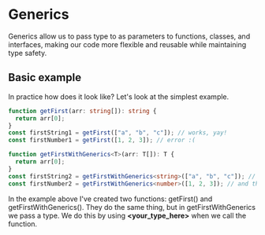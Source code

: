 # Generics

Generics allow us to pass type to as parameters to functions, classes, and interfaces, making our code more flexible and reusable while maintaining type safety.

## Basic example

In practice how does it look like? Let's look at the simplest example.

```typescript filename="BasicGenerics.ts" copy
function getFirst(arr: string[]): string {
  return arr[0];
}
const firstString1 = getFirst(["a", "b", "c"]); // works, yay!
const firstNumber1 = getFirst([1, 2, 3]); // error :(

function getFirstWithGenerics<T>(arr: T[]): T {
  return arr[0];
}
const firstString2 = getFirstWithGenerics<string>(["a", "b", "c"]); // this works
const firstNumber2 = getFirstWithGenerics<number>([1, 2, 3]); // and this also works
```

In the example above I've created two functions: getFirst() and getFirstWithGenerics().
They do the same thing, but in getFirstWithGenerics we pass a type. We do this by using **\<your_type_here\>** when we call the function.
